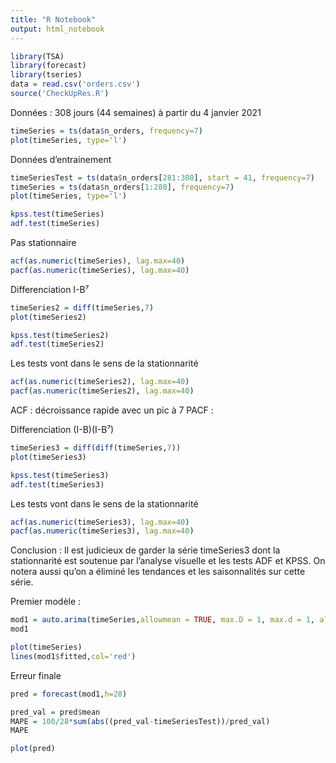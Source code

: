 ```yaml
---
title: "R Notebook"
output: html_notebook
---
```


```r
library(TSA)
library(forecast)
library(tseries)
data = read.csv('orders.csv')
source('CheckUpRes.R')
```

Données : 308 jours (44 semaines) à partir du 4 janvier 2021
```r
timeSeries = ts(data$n_orders, frequency=7)
plot(timeSeries, type='l')
```

Données d'entrainement
```r
timeSeriesTest = ts(data$n_orders[281:308], start = 41, frequency=7)
timeSeries = ts(data$n_orders[1:280], frequency=7)
plot(timeSeries, type='l')
```



```r
kpss.test(timeSeries)
adf.test(timeSeries)
```
Pas stationnaire

```r
acf(as.numeric(timeSeries), lag.max=40)
pacf(as.numeric(timeSeries), lag.max=40)
```

Differenciation I-B⁷
```r
timeSeries2 = diff(timeSeries,7)
plot(timeSeries2)
```

```r
kpss.test(timeSeries2)
adf.test(timeSeries2)
```
Les tests vont dans le sens de la stationnarité

```r
acf(as.numeric(timeSeries2), lag.max=40)
pacf(as.numeric(timeSeries2), lag.max=40)
```
ACF : décroissance rapide avec un pic à 7
PACF : 


Differenciation (I-B)(I-B⁷)
```r
timeSeries3 = diff(diff(timeSeries,7))
plot(timeSeries3)
```

```r
kpss.test(timeSeries3)
adf.test(timeSeries3)
```
Les tests vont dans le sens de la stationnarité

```r
acf(as.numeric(timeSeries3), lag.max=40)
pacf(as.numeric(timeSeries3), lag.max=40)
```


Conclusion : Il est judicieux de garder la série timeSeries3 dont la stationnarité est soutenue par l'analyse visuelle et les tests ADF et KPSS. On notera aussi qu'on a éliminé les tendances et les saisonnalités sur cette série.

Premier modèle :


```r
mod1 = auto.arima(timeSeries,allowmean = TRUE, max.D = 1, max.d = 1, allowdrift = TRUE)
mod1
```

```r
plot(timeSeries)
lines(mod1$fitted,col='red')
```


Erreur finale
```r
pred = forecast(mod1,h=28)

pred_val = pred$mean
MAPE = 100/28*sum(abs((pred_val-timeSeriesTest))/pred_val)
MAPE

plot(pred)
```



